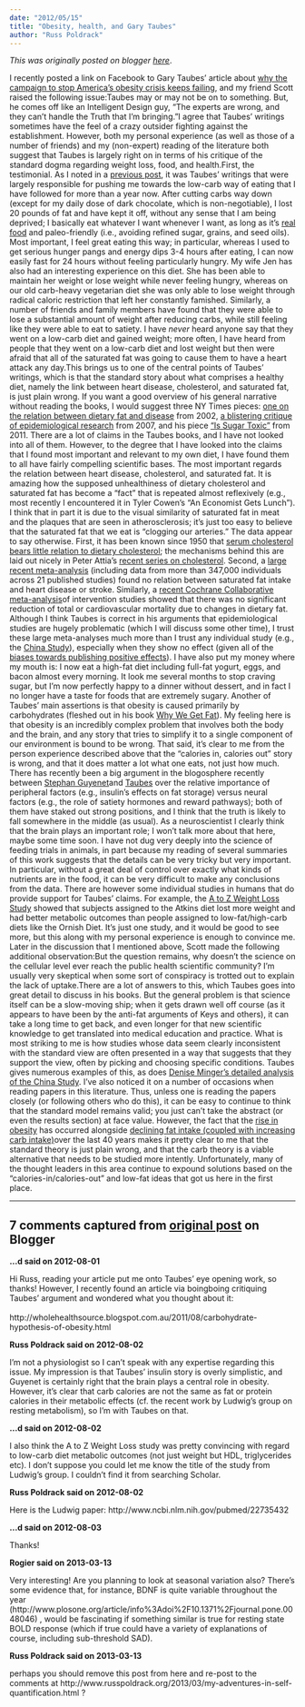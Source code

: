 ```yaml
---
date: "2012/05/15"
title: "Obesity, health, and Gary Taubes"
author: "Russ Poldrack"
---
```


*This was originally posted on blogger [here](https://russpoldrack.blogspot.com/2012/05/obesity-health-and-gary-taubes.html)*.

I recently posted a link on Facebook to Gary Taubes' article about [why the campaign to stop America's obesity crisis keeps failing](http://www.thedailybeast.com/newsweek/2012/05/06/why-the-campaign-to-stop-america-s-obesity-crisis-keeps-failing.html), and my friend Scott raised the following issue:Taubes may or may not be on to something. But, he comes off like an Intelligent Design guy, "The experts are wrong, and they can't handle the Truth that I'm bringing."I agree that Taubes' writings sometimes have the feel of a crazy outsider fighting against the establishment.  However, both my personal experience (as well as those of a number of friends) and my (non-expert) reading of the literature both suggest that Taubes is largely right on in terms of his critique of the standard dogma regarding weight loss, food, and health.First, the testimonial.  As I noted in a [previous post](http://www.russpoldrack.org/2011/04/why-i-cut-carbs.html), it was Taubes' writings that were largely responsible for pushing me towards the low-carb way of eating that I have followed for more than a year now.  After cutting carbs way down (except for my daily dose of dark chocolate, which is non-negotiable), I lost 20 pounds of fat and have kept it off, without any sense that I am being deprived; I basically eat whatever I want whenever I want, as long as it's [real food](http://michaelpollan.com/books/in-defense-of-food/) and paleo-friendly (i.e., avoiding refined sugar, grains, and seed oils).  Most important, I feel great eating this way; in particular, whereas I used to get serious hunger pangs and energy dips 3-4 hours after eating, I can now easily fast for 24 hours without feeling particularly hungry.  My wife Jen has also had an interesting experience on this diet.  She has been able to maintain her weight or lose weight while never feeling hungry, whereas on our old carb-heavy vegetarian diet she was only able to lose weight through radical caloric restriction that left her constantly famished.  Similarly, a number of friends and family members have found that they were able to lose a substantial amount of weight after reducing carbs, while still feeling like they were able to eat to satiety.  I have *never* heard anyone say that they went on a low-carb diet and gained weight; more often, I have heard from people that they went on a low-carb diet and lost weight but then were afraid that all of the saturated fat was going to cause them to have a heart attack any day.This brings us to one of the central points of Taubes' writings, which is that the standard story about what comprises a healthy diet, namely the link between heart disease, cholesterol, and saturated fat, is just plain wrong.  If you want a good overview of his general narrative without reading the books, I would suggest three NY Times pieces: [one on the relation between dietary fat and disease](http://www.nytimes.com/2002/07/07/magazine/what-if-it-s-all-been-a-big-fat-lie.html?pagewanted=all&src=pm) from 2002, [a blistering critique of epidemiological research](http://www.nytimes.com/2007/09/16/magazine/16epidemiology-t.html?_r=1&pagewanted=all) from 2007, and his piece ["Is Sugar Toxic"](http://www.nytimes.com/2011/04/17/magazine/mag-17Sugar-t.html?_r=2&ref=magazine&pagewanted=all) from 2011. There are a lot of claims in the Taubes books, and I have not looked into all of them.  However, to the degree that I have looked into the claims that I found most important and relevant to my own diet, I have found them to all have fairly compelling scientific bases. The most important regards the relation between heart disease, cholesterol, and saturated fat.  It is amazing how the supposed unhealthiness of dietary cholesterol and saturated fat has become a "fact" that is repeated almost reflexively (e.g., most recently I encountered it in Tyler Cowen's "An Economist Gets Lunch").  I think that in part it is due to the visual similarity of saturated fat in meat and the plaques that are seen in atherosclerosis; it's just too easy to believe that the saturated fat that we eat is "clogging our arteries."  The data appear to say otherwise.  First, it has been known since 1950 that [serum cholesterol bears little relation to dietary cholesterol](http://circ.ahajournals.org/content/2/5/696.full.pdf); the mechanisms behind this are laid out nicely in Peter Attia's [recent series on cholesterol](http://waroninsulin.com/category/cholesterol-2).  Second, a [large recent meta-analysis](http://www.ajcn.org/content/91/3/535.long) (including data from more than 347,000 individuals across 21 published studies) found no relation between saturated fat intake and heart disease or stroke.  Similarly, a [recent Cochrane Collaborative meta-analysis ](http://www.ncbi.nlm.nih.gov/pubmed/21735388.1)of intervention studies showed that there was no significant reduction of total or cardiovascular mortality due to changes in dietary fat.  Although I think Taubes is correct in his arguments that epidemiological studies are hugely problematic (which I will discuss some other time), I trust these large meta-analyses much more than I trust any individual study (e.g., the [China Study](http://rawfoodsos.com/2010/08/03/the-china-study-a-formal-analysis-and-response/)), especially when they show no effect (given all of the [biases towards publishing positive effects](http://www.cochrane-net.org/openlearning/html/mod15-2.htm)).  I have also put my money where my mouth is: I now eat a high-fat diet including full-fat yogurt, eggs, and bacon almost every morning. It look me several months to stop craving sugar, but I'm now perfectly happy to a dinner without dessert, and in fact I no longer have a taste for foods that are extremely sugary. Another of Taubes' main assertions is that obesity is caused primarily by carbohydrates (fleshed out in his book [Why We Get Fat](http://www.amazon.com/Why-We-Get-Fat-About/dp/0307272702)).  My feeling here is that obesity is an incredibly complex problem that involves both the body and the brain, and any story that tries to simplify it to a single component of our environment is bound to be wrong.  That said, it's clear to me from the person experience described above that the "calories in, calories out" story is wrong, and that it does matter a lot what one eats, not just how much.  There has recently been a big argument in the blogosphere recently between [Stephan Guyenet ](http://wholehealthsource.blogspot.com/2011/08/carbohydrate-hypothesis-of-obesity.html)and [Taubes](http://garytaubes.com/?s=guyenet) over the relative importance of peripheral factors (e.g., insulin's effects on fat storage) versus neural factors (e.g., the role of satiety hormones and reward pathways); both of them have staked out strong positions, and I think that the truth is likely to fall somewhere in the middle (as usual).  As a neuroscientist I clearly think that the brain plays an important role; I won't talk more about that here, maybe some time soon.  I have not dug very deeply into the science of feeding trials in animals, in part because my reading of several summaries of this work suggests that the details can be very tricky but very important. In particular, without a great deal of control over exactly what kinds of nutrients are in the food, it can be very difficult to make any conclusions from the data. There are however some individual studies in humans that do provide support for Taubes' claims.  For example, the [A to Z Weight Loss Study](http://jama.jamanetwork.com/article.aspx?volume=297&issue=9&page=969) showed that subjects assigned to the Atkins diet lost more weight and had better metabolic outcomes than people assigned to low-fat/high-carb diets like the Ornish Diet.   It's just one study, and it would be good to see more, but this along with my personal experience is enough to convince me. Later in the discussion that I mentioned above, Scott made the following additional observation:But the question remains, why doesn't the science on the cellular level ever reach the public health scientific community? I'm usually very skeptical when some sort of conspiracy is trotted out to explain the lack of uptake.There are a lot of answers to this, which Taubes goes into great detail to discuss in his books.  But the general problem is that science itself can be a slow-moving ship; when it gets drawn well off course (as it appears to have been by the anti-fat arguments of Keys and others), it can take a long time to get back, and even longer for that new scientific knowledge to get translated into medical education and practice.  What is most striking to me is how studies whose data seem clearly inconsistent with the standard view are often presented in a way that suggests that they support the view, often by picking and choosing specific conditions.  Taubes gives numerous examples of this, as does [Denise Minger's detailed analysis of the China Study](http://rawfoodsos.com/2010/08/03/the-china-study-a-formal-analysis-and-response/).  I've also noticed it on a number of occasions when reading papers in this literature.  Thus, unless one is reading the papers closely (or following others who do this), it can be easy to continue to think that the standard model remains valid; you just can't take the abstract (or even the results section) at face value.  However, the fact that the [rise in obesity](http://jama.jamanetwork.com/article.aspx?volume=303&issue=3&page=235) has occurred alongside [declining fat intake (coupled with increasing carb intake) ](http://www.cdc.gov/mmwr/preview/mmwrhtml/mm5304a3.htm)over the last 40 years makes it pretty clear to me that the standard theory is just plain wrong, and that the carb theory is a viable alternative that needs to be studied more intently.  Unfortunately, many of the thought leaders in this area continue to expound solutions based on the "calories-in/calories-out" and low-fat ideas that got us here in the first place.

---

## 7 comments captured from [original post](https://russpoldrack.blogspot.com/2012/05/obesity-health-and-gary-taubes.html) on Blogger

**...d said on 2012-08-01**

Hi Russ, reading your article put me onto Taubes' eye opening work, so thanks! However, I recently found an article via boingboing critiquing Taubes' argument and wondered what you thought about it:<br /><br />http://wholehealthsource.blogspot.com.au/2011/08/carbohydrate-hypothesis-of-obesity.html

**Russ Poldrack said on 2012-08-02**

I'm not a physiologist so I can't speak with any expertise regarding this issue.  My impression is that Taubes' insulin story is overly simplistic, and Guyenet is certainly right that the brain plays a central role in obesity.  However, it's clear that carb calories are not the same as fat or protein calories in their metabolic effects (cf. the recent work by Ludwig's group on resting metabolism), so I'm with Taubes on that.

**...d said on 2012-08-02**

I also think the A to Z Weight Loss study was pretty convincing with regard to low-carb diet metabolic outcomes (not just weight but HDL, triglycerides etc). I don't suppose you could let me know the title of the study from Ludwig's group. I couldn't find it from searching Scholar.

**Russ Poldrack said on 2012-08-02**

Here is the Ludwig paper: http://www.ncbi.nlm.nih.gov/pubmed/22735432

**...d said on 2012-08-03**

Thanks!

**Rogier said on 2013-03-13**

Very interesting! Are you planning to look at seasonal variation also? There's some evidence that, for instance, BDNF is quite variable throughout the year (http://www.plosone.org/article/info%3Adoi%2F10.1371%2Fjournal.pone.0048046) , would be fascinating if something similar is true for resting state BOLD response (which if true could have a variety of explanations of course, including sub-threshold SAD).

**Russ Poldrack said on 2013-03-13**

perhaps you should remove this post from here and re-post to the comments at http://www.russpoldrack.org/2013/03/my-adventures-in-self-quantification.html ?

